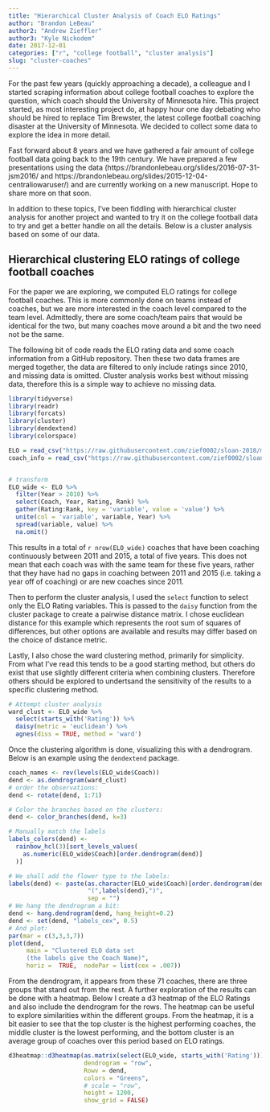 ```yaml
---
title: "Hierarchical Cluster Analysis of Coach ELO Ratings"
author: "Brandon LeBeau" 
author2: "Andrew Zieffler" 
author3: "Kyle Nickodem"
date: 2017-12-01
categories: ["r", "college football", "cluster analysis"]
slug: "cluster-coaches"
---
```


For the past few years (quickly approaching a decade), a colleague and I started scraping information about college football coaches to explore the question, which coach should the University of Minnesota hire. This project started, as most interesting project do, at happy hour one day debating who should be hired to replace Tim Brewster, the latest college football coaching disaster at the University of Minnesota. We decided to collect some data to explore the idea in more detail.

Fast forward about 8 years and we have gathered a fair amount of college football data going back to the 19th century. We have prepared a few presentations using the data (https://brandonlebeau.org/slides/2016-07-31-jsm2016/ and https://brandonlebeau.org/slides/2015-12-04-centraliowaruser/) and are currently working on a new manuscript. Hope to share more on that soon. 

In addition to these topics, I've been fiddling with hierarchical cluster analysis for another project and wanted to try it on the college football data to try and get a better handle on all the details. Below is a cluster analysis based on some of our data.

## Hierarchical clustering ELO ratings of college football coaches
For the paper we are exploring, we computed ELO ratings for college football coaches. This is more commonly done on teams instead of coaches, but we are more interested in the coach level compared to the team level. Admittedly, there are some coach/team pairs that would be identical for the two, but many coaches move around a bit and the two need not be the same.

The following bit of code reads the ELO rating data and some coach information from a GitHub repository. Then these two data frames are merged together, the data are filtered to only include ratings since 2010, and missing data is omitted. Cluster analysis works best without missing data, therefore this is a simple way to achieve no missing data. 

```r
library(tidyverse)
library(readr)
library(forcats)
library(cluster)
library(dendextend)
library(colorspace)

ELO = read_csv("https://raw.githubusercontent.com/zief0002/sloan-2018/master/data/elo-ratings-2017-09-18.csv")
coach_info = read_csv("https://raw.githubusercontent.com/zief0002/sloan-2018/master/data/coaches_to2015.csv")


# transform
ELO_wide <- ELO %>%
  filter(Year > 2010) %>%
  select(Coach, Year, Rating, Rank) %>%
  gather(Rating:Rank, key = 'variable', value = 'value') %>%
  unite(col = 'variable', variable, Year) %>%
  spread(variable, value) %>%
  na.omit()
```

This results in a total of `r nrow(ELO_wide)` coaches that have been coaching continuously between 2011 and 2015, a total of five years. This does not mean that each coach was with the same team for these five years, rather that they have had no gaps in coaching between 2011 and 2015 (i.e. taking a year off of coaching) or are new coaches since 2011. 

Then to perform the cluster analysis, I used the `select` function to select only the ELO Rating variables. This is passed to the `daisy` function from the cluster package to create a pairwise distance matrix. I chose euclidean distance for this example which represents the root sum of squares of differences, but other options are available and results may differ based on the choice of distance metric. 

Lastly, I also chose the ward clustering method, primarily for simplicity. From what I've read this tends to be a good starting method, but others do exist that use slightly different criteria when combining clusters. Therefore others should be explored to undertsand the sensitivity of the results to a specific clustering method.

```r
# Attempt cluster analysis
ward_clust <- ELO_wide %>%
  select(starts_with('Rating')) %>%
  daisy(metric = 'euclidean') %>%
  agnes(diss = TRUE, method = 'ward')
```

Once the clustering algorithm is done, visualizing this with a dendrogram. Below is an example using the `dendextend` package.

```r
coach_names <- rev(levels(ELO_wide$Coach))
dend <- as.dendrogram(ward_clust)
# order the observations:
dend <- rotate(dend, 1:71)

# Color the branches based on the clusters:
dend <- color_branches(dend, k=3)

# Manually match the labels
labels_colors(dend) <-
  rainbow_hcl(3)[sort_levels_values(
    as.numeric(ELO_wide$Coach)[order.dendrogram(dend)]
  )]

# We shall add the flower type to the labels:
labels(dend) <- paste(as.character(ELO_wide$Coach)[order.dendrogram(dend)],
                      "(",labels(dend),")", 
                      sep = "")
# We hang the dendrogram a bit:
dend <- hang.dendrogram(dend, hang_height=0.2)
dend <- set(dend, "labels_cex", 0.5)
# And plot:
par(mar = c(3,3,3,7))
plot(dend, 
     main = "Clustered ELO data set
     (the labels give the Coach Name)", 
     horiz =  TRUE,  nodePar = list(cex = .007))
```

From the dendrogram, it appears from these 71 coaches, there are three groups that stand out from the rest. A further exploration of the results can be done with a heatmap. Below I create a d3 heatmap of the ELO Ratings and also include the dendrogram for the rows. The heatmap can be useful to explore similarities within the different groups. From the heatmap, it is a bit easier to see that the top cluster is the highest performing coaches, the middle cluster is the lowest performing, and the bottom cluster is an average group of coaches over this period based on ELO ratings.

```r
d3heatmap::d3heatmap(as.matrix(select(ELO_wide, starts_with('Rating'))),
                     dendrogram = "row",
                     Rowv = dend,
                     colors = "Greens",
                     # scale = "row",
                     height = 1200,
                     show_grid = FALSE)

```


